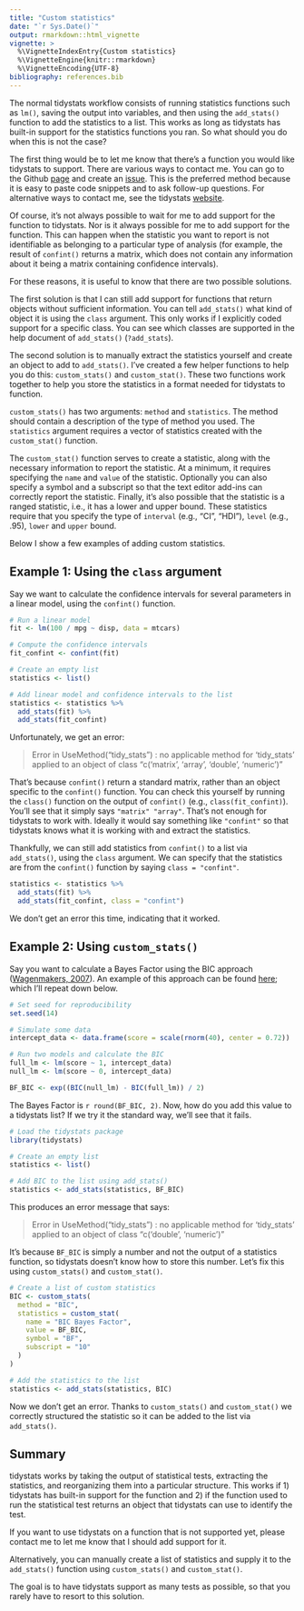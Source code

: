 ```yaml
---
title: "Custom statistics"
date: "`r Sys.Date()`"
output: rmarkdown::html_vignette
vignette: >
  %\VignetteIndexEntry{Custom statistics}
  %\VignetteEngine{knitr::rmarkdown}
  %\VignetteEncoding{UTF-8}
bibliography: references.bib
---
```


The normal tidystats workflow consists of running statistics functions such as
`lm()`, saving the output into variables, and then using the `add_stats()` 
function to add the statistics to a list. This works as long as tidystats
has built-in support for the statistics functions you ran. So what should you do
when this is not the case?

The first thing would be to let me know that there's a function you would like 
tidystats to support. There are various ways to contact me. You can go to the 
Github [page](https://github.com/WillemSleegers/tidystats) and create an 
[issue](https://github.com/WillemSleegers/tidystats/issues). This is the 
preferred method because it is easy to paste code snippets and to ask follow-up 
questions. For alternative ways to contact me, see the tidystats 
[website](https://www.tidystats.io).

Of course, it's not always possible to wait for me to add support for the 
function to tidystats. Nor is it always possible for me to add support for the 
function. This can happen when the statistic  you want to report is not 
identifiable as belonging to a particular type of analysis (for example, the 
result of `confint()` returns a matrix, which does not contain any information 
about it being a matrix containing confidence intervals).

For these reasons, it is useful to know that there are two possible solutions.

The first solution is that I can still add support for functions that return 
objects without sufficient information. You can tell `add_stats()` what kind of 
object it is using the `class` argument. This only works if I explicitly coded 
support for a specific class. You can see which classes are supported in the 
help document of `add_stats()` (`?add_stats`).

The second solution is to manually extract the statistics yourself and create
an object to add to `add_stats()`. I've created a few helper functions to help 
you do this: `custom_stats()` and `custom_stat()`. These two functions work 
together to help you store the statistics in a format needed for tidystats to 
function.

`custom_stats()` has two arguments: `method` and `statistics`. The method should
contain a description of the type of method you used. The `statistics` argument
requires a vector of statistics created with the `custom_stat()` function.

The `custom_stat()` function serves to create a statistic, along with the 
necessary information to report the statistic. At a minimum, it requires 
specifying the `name` and `value` of the statistic. Optionally you can also 
specify a symbol and a subscript so that the text editor add-ins can correctly 
report the statistic. Finally, it's also possible that the statistic is a ranged
statistic, i.e., it has a lower and upper bound. These statistics require that 
you specify the type of `interval` (e.g., "CI", "HDI"), `level` (e.g., .95), 
`lower` and `upper` bound. 

Below I show a few examples of adding custom statistics.

## Example 1: Using the `class` argument

Say we want to calculate the confidence intervals for several parameters in a 
linear model, using the `confint()` function.

```r
# Run a linear model
fit <- lm(100 / mpg ~ disp, data = mtcars)

# Compute the confidence intervals
fit_confint <- confint(fit)

# Create an empty list
statistics <- list()

# Add linear model and confidence intervals to the list
statistics <- statistics %>%
  add_stats(fit) %>%
  add_stats(fit_confint)
```

Unfortunately, we get an error:

> Error in UseMethod("tidy_stats") : 
  no applicable method for 'tidy_stats' applied to an object of class 
  "c('matrix', 'array', 'double', 'numeric')"

 That's because `confint()` return a standard matrix, rather than an object 
 specific to the `confint()` function. You can check this yourself by running
 the `class()` function on the output of `confint()` 
 (e.g., `class(fit_confint)`). You'll see that it simply says 
 `"matrix" "array"`. That's not enough for tidystats to work with. Ideally it
 would say something like `"confint"` so that tidystats knows what it is working
 with and extract the statistics. 

Thankfully, we can still add statistics from `confint()` to a list via 
`add_stats()`, using the `class` argument. We can specify that the statistics
are from the `confint()` function by saying `class = "confint"`. 

```r
statistics <- statistics %>%
  add_stats(fit) %>%
  add_stats(fit_confint, class = "confint")
```

We don't get an error this time, indicating that it worked.

## Example 2: Using `custom_stats()`

Say you want to calculate a Bayes Factor using the BIC approach 
([Wagenmakers, 2007](https://doi.org/10.3758/BF03194105)). An example of this 
approach can be found 
[here](https://rstudio-pubs-static.s3.amazonaws.com/358672_09291d0b37ce43f08cf001cfd25c16c2.html); 
which I'll repeat down below.

```r
# Set seed for reproducibility
set.seed(14)

# Simulate some data
intercept_data <- data.frame(score = scale(rnorm(40), center = 0.72))

# Run two models and calculate the BIC
full_lm <- lm(score ~ 1, intercept_data)
null_lm <- lm(score ~ 0, intercept_data)

BF_BIC <- exp((BIC(null_lm) - BIC(full_lm)) / 2)
```

The Bayes Factor is `r round(BF_BIC, 2)`. Now, how do you add this value to a 
tidystats list? If we try it the standard way, we'll see that it fails.

```r
# Load the tidystats package
library(tidystats)

# Create an empty list
statistics <- list()

# Add BIC to the list using add_stats()
statistics <- add_stats(statistics, BF_BIC)
```

This produces an error message that says:

> Error in UseMethod("tidy_stats") : no applicable method for 'tidy_stats' 
  applied to an object of class "c('double', 'numeric')"

It's because `BF_BIC` is simply a number and not the output of a statistics 
function, so tidystats doesn't know how to store this number. Let's fix this 
using `custom_stats()` and `custom_stat()`.

```r
# Create a list of custom statistics
BIC <- custom_stats(
  method = "BIC",
  statistics = custom_stat(
    name = "BIC Bayes Factor",
    value = BF_BIC,
    symbol = "BF",
    subscript = "10"
  )
)

# Add the statistics to the list
statistics <- add_stats(statistics, BIC)
```

Now we don't get an error. Thanks to `custom_stats()` and `custom_stat()` we 
correctly structured the statistic so it can be added to the list via 
`add_stats()`. 

## Summary

tidystats works by taking the output of statistical tests, extracting the 
statistics, and reorganizing them into a particular structure. This works if 1)
tidystats has built-in support for the function and 2) if the function used to 
run the statistical test returns an object that tidystats can use to identify 
the test.

If you want to use tidystats on a function that is not supported yet, please 
contact me to let me know that I should add support for it.

Alternatively, you can manually create a list of statistics and supply it to 
the `add_stats()` function using `custom_stats()` and `custom_stat()`. 

The goal is to have tidystats support as many tests as possible, so that you 
rarely have to resort to this solution.
